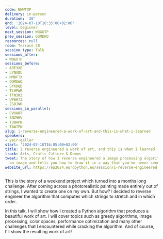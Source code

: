 ```yaml
---
code: NNWTXP
delivery: in-person
duration: '30'
end: '2024-07-10T16:35:00+02:00'
level: beginner
next_session: WQGUTP
prev_session: QQMDWQ
resources: null
room: Terrace 2B
session_type: Talk
sessions_after:
- WQGUTP
sessions_before:
- A3E3XE
- LYNADL
- NMBFTX
- QQMDWQ
- SYKBQB
- TLHPWB
- TTN3RZ
- UPWH7Z
- ZSBJNR
sessions_in_parallel:
- CVXAB7
- SNZ9HV
- T3QAPN
- TAW7PN
slug: i-reverse-engineered-a-work-of-art-and-this-is-what-i-learned
speakers:
- yair-galler
start: '2024-07-10T16:05:00+02:00'
title: I reverse engineered a work of art, and this is what I learned
track: Arts, Crafts Culture & Demos
tweet: The story of how I reverse engineered a image processing algorithm that takes
  an image and tells you how to draw it in a way that you've never seen before.
website_url: https://ep2024.europython.eu/session/i-reverse-engineered-a-work-of-art-and-this-is-what-i-learned
---
```


This is the story of a weekend project which turned into a months long challenge. After coming across a photorealistic painting made entirely out of strings, I wanted to create one on my own. But how? I decided to reverse engineer the algorithm that computes which strings to stretch and in which order.

In this talk, I will show how I created a Python algorithm that produces a beautiful work of art. I will cover topics such as greedy algorithms, image processing, color spaces, performance optimization and many other challenges that I encountered while cracking the algorithm. And of course, I'll show the resulting work of art!
